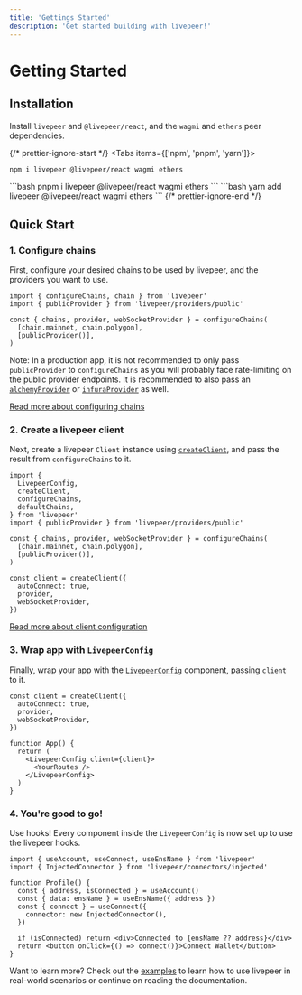```yaml
---
title: 'Gettings Started'
description: 'Get started building with livepeer!'
---
```



# Getting Started

## Installation

Install `livepeer` and `@livepeer/react`, and the `wagmi` and `ethers` peer dependencies.

{/* prettier-ignore-start */}
<Tabs items={['npm', 'pnpm', 'yarn']}>
  <Tab>
```bash
npm i livepeer @livepeer/react wagmi ethers
```
  </Tab>
  <Tab>
```bash
pnpm i livepeer @livepeer/react wagmi ethers
```
  </Tab>
  <Tab>
```bash
yarn add livepeer @livepeer/react wagmi ethers
```
  </Tab>
</Tabs>
{/* prettier-ignore-end */}

## Quick Start

### 1. Configure chains

First, configure your desired chains to be used by livepeer, and the providers you want to use.

```tsx
import { configureChains, chain } from 'livepeer'
import { publicProvider } from 'livepeer/providers/public'

const { chains, provider, webSocketProvider } = configureChains(
  [chain.mainnet, chain.polygon],
  [publicProvider()],
)
```

Note: In a production app, it is not recommended to only pass `publicProvider` to `configureChains` as you will probably face rate-limiting on the public provider endpoints. It is recommended to also pass an [`alchemyProvider`](/docs/providers/alchemy) or [`infuraProvider`](/docs/providers/infura) as well.

[Read more about configuring chains](/docs/providers/configuring-chains)

### 2. Create a livepeer client

Next, create a livepeer `Client` instance using [`createClient`](/docs/client), and pass the result from `configureChains` to it.

```tsx {14-18}
import {
  LivepeerConfig,
  createClient,
  configureChains,
  defaultChains,
} from 'livepeer'
import { publicProvider } from 'livepeer/providers/public'

const { chains, provider, webSocketProvider } = configureChains(
  [chain.mainnet, chain.polygon],
  [publicProvider()],
)

const client = createClient({
  autoConnect: true,
  provider,
  webSocketProvider,
})
```

[Read more about client configuration](/docs/client)

### 3. Wrap app with `LivepeerConfig`

Finally, wrap your app with the [`LivepeerConfig`](/docs/LivepeerConfig) component, passing `client` to it.

```tsx {9-11}
const client = createClient({
  autoConnect: true,
  provider,
  webSocketProvider,
})

function App() {
  return (
    <LivepeerConfig client={client}>
      <YourRoutes />
    </LivepeerConfig>
  )
}
```

### 4. You're good to go!

Use hooks! Every component inside the `LivepeerConfig` is now set up to use the livepeer hooks.

```tsx {5,6,7-9}
import { useAccount, useConnect, useEnsName } from 'livepeer'
import { InjectedConnector } from 'livepeer/connectors/injected'

function Profile() {
  const { address, isConnected } = useAccount()
  const { data: ensName } = useEnsName({ address })
  const { connect } = useConnect({
    connector: new InjectedConnector(),
  })

  if (isConnected) return <div>Connected to {ensName ?? address}</div>
  return <button onClick={() => connect()}>Connect Wallet</button>
}
```

Want to learn more? Check out the [examples](/examples/connect-wallet) to learn how to use livepeer in real-world scenarios or continue on reading the documentation.
